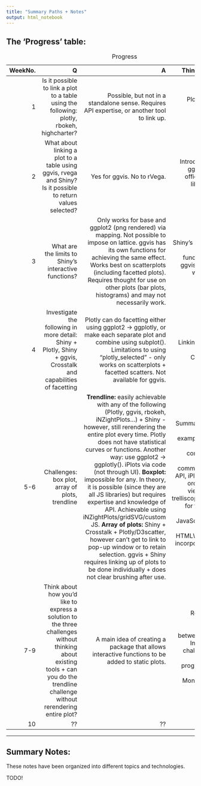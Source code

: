 ```yaml
---
title: "Summary Paths + Notes"
output: html_notebook
---
```


## The 'Progress' table:

: Progress


| WeekNo. | Q | A | Things investigated |
| ---: | ---------------------: | ----------------------------------: | -----------------: |
| 1 | Is it possible to link a plot to a table using the following: plotly, rbokeh, highcharter? | Possible, but not in a standalone sense. Requires API expertise, or another tool to link up. | Plotly, highcharter, rbokeh/bokeh,  crosstalk. |
| 2 | What about linking a plot to a table using ggvis, rvega and Shiny? Is it possible to return values selected? | Yes for ggvis. No to rVega. | Introduction to Shiny, ggvis, rVega is not official for the Vega library (use ggvis instead). |
| 3 | What are the limits to Shiny's interactive functions? | Only works for base and ggplot2 (png rendered) via mapping. Not possible to impose on lattice. ggvis has its own functions for achieving the same effect. Works best on scatterplots (including facetted plots). Requires thought for use on other plots (bar plots, histograms) and may not necessarily work. | Shiny's brushedPoints() and interactive functions, rendering ggvis in Shiny, ggvis' way of achieving interaction |
| 4 | Investigate the following in more detail: Shiny + Plotly, Shiny + ggvis, Crosstalk and capabilities of facetting | Plotly can do facetting either using ggplot2 -> ggplotly, or make each separate plot and combine using subplot(). Limitations to using "plotly_selected" - only works on scatterplots + facetted scatters. Not available for ggvis. | Linking Shiny + ggvis, Plotly + Shiny, Crosstalk + Plotly | 
|5-6| Challenges: box plot, array of plots, trendline | **Trendline:** easily achievable with any of the following (Plotly, ggvis, rbokeh, iNZightPlots...) + Shiny - however, still rerendering the entire plot every time. Plotly does not have statistical curves or functions. Another way: use ggplot2 -> ggplotly(). iPlots via code (not through UI). **Boxplot:** impossible for any. In theory, it is possible (since they are all JS libraries) but requires expertise and knowledge of API. Achievable using iNZightPlots/gridSVG/custom JS. **Array of plots:** Shiny + Crosstalk + Plotly/D3scatter, however can't get to link to pop-up window or to retain selection. ggvis + Shiny requires linking up of plots to be done individually + does not clear brushing after use. | Summary tables, ggvis + interactivity, examples of Crosstalk + Shiny + Plotly, confirming Plotly + Crosstalk communication, Plotly API, iPlots, rggobi, Co-ordinating multiple views using Shiny, trelliscope/trelliscopeJS for trellis displays + large datasets, JavaScript in Shiny via making an HTMLWidget, shinyJS, incorporating events in Shiny |
|7-9| Think about how you'd like to express a solution to the three challenges without thinking about existing tools + can you do the trendline challenge without rerendering entire plot? | A main idea of creating a package that allows interactive functions to be added to static plots. | Rendering SVG in Shiny, sending messages/data between JS <-> Shiny, Introducing DOM, challenge summary, Shiny's reactive programming model, HTMLWidgets, Mondrian, ggplot2 + ggiraph |
|10 | ?? | ?? | ??|

---

## Summary Notes: 
These notes have been organized into different topics and technologies.

TODO!
